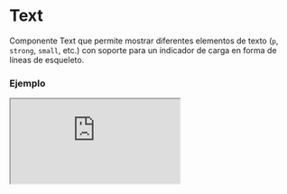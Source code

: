 # Text

Componente Text que permite mostrar diferentes elementos de texto (`p`, `strong`, `small`, etc.) con soporte para un indicador de carga en forma de líneas de esqueleto.


### Ejemplo

<Iframe
  minHeightIframe="30dvh"
  src="https://fenextjs-component-storybook.vercel.app/iframe.html?args=&id=text-text--index&viewMode=story"
/>

### Importacion

Para importar el componente Text, se puede hacer desde fenextjs

```tsx copy
import { Text } from "fenextjs";
```

### Parametros

| Parametro   | Tipo                                                                                           | Requerido | Default | Descripcion                                                                                                         |
| ----------- | ---------------------------------------------------------------------------------------------- | --------- | ------- | ------------------------------------------------------------------------------------------------------------------- |
| className   | string                                                                                         | no        | ""      | Clase CSS para el contenedor principal del componente.                                                              |
| tag         | "p" \| "strong" \| "small" \| "em" \| "b" \| "del" \| "i" \| "mark" \| "ins" \| "sub" \| "sup" | no        | "p"     | Define la etiqueta HTML que se utiliza para el texto. Permite diferentes opciones como `p`, `strong`, `small`, etc. |
| loader      | boolean                                                                                        | no        | false   | Determina si se muestra un indicador de carga. Cuando es `true`, muestra líneas de carga en lugar del contenido.    |
| nLineLoader | number                                                                                         | no        | 3       | Número de líneas de esqueleto que se muestran cuando `loader` está activo.                                          |
| children    | ReactNode                                                                                      | no        |         | Contenido que se mostrará dentro del componente `Text` si `loader` es `false`.                                      |

### Storybook

Para ver el storybook del componente lo puede hacer con este [link](https://fenextjs-component-storybook.vercel.app/?path=/story/text-text--index)

### Usos

- Uso básico del componente Text

```tsx copy
<Text tag="strong" className="text-strong">
  Texto destacado
</Text>
```

- Uso del componente Text con el loader activo

```tsx copy
<Text loader={true} nLineLoader={5} />
```
